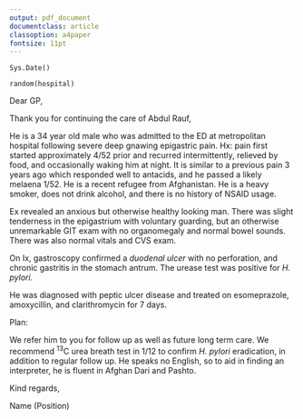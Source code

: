 ```yaml
---
output: pdf_document
documentclass: article
classoption: a4paper
fontsize: 11pt
---
```


\hfill `Sys.Date()`

\hfill `random(hospital)`

Dear GP,

Thank you for continuing the care of Abdul Rauf,

He is a 34 year old male who was admitted to the ED at metropolitan hospital following severe deep gnawing epigastric pain. Hx: pain first started approximately 4/52 prior and recurred intermittently, relieved by food, and occasionally waking him at night. It is similar to a previous pain 3 years ago which responded well to antacids, and he passed a likely melaena 1/52. He is a recent refugee from Afghanistan. He is a heavy smoker, does not drink alcohol, and there is no history of NSAID usage. 

Ex revealed an anxious but otherwise healthy looking man. There was slight tenderness in the epigastrium with voluntary guarding, but an otherwise unremarkable GIT exam with no organomegaly and normal bowel sounds. There was also normal vitals and CVS exam. 

On Ix, gastroscopy confirmed a *duodenal ulcer* with no perforation, and chronic gastritis in the stomach antrum. The urease test was positive for *H. pylori*. 

He was diagnosed with peptic ulcer disease and treated on esomeprazole, amoxycillin, and clarithromycin for 7 days. 

Plan:

We refer him to you for follow up as well as future long term care. We recommend ^13^C urea breath test in 1/12 to confirm *H. pylori* eradication, in addition to regular follow up. He speaks no English, so to aid in finding an interpreter, he is fluent in Afghan Dari and Pashto. 

Kind regards,

Name (Position)
